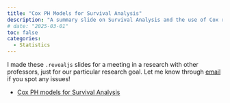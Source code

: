```yaml
---
title: "Cox PH Models for Survival Analysis"
description: "A summary slide on Survival Analysis and the use of Cox regression"
# date: "2025-03-01"
toc: false
categories:
  - Statistics
---
```



I made these `.revealjs` slides for a meeting in a research with other professors, just for our particular research goal. Let me know through [email](mailto:tommypark822@gmail.com) if you spot any issues!

- [Cox PH models for Survival Analysis](https://wooyongp.github.io/Duration-and-Hazards/docs/Survival%20Analysis.html#/title-slide)